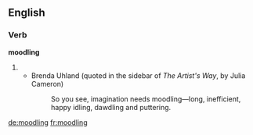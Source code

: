 ==English==

===Verb===
'''moodling'''

# {{present participle of|moodle}}
#* Brenda Uhland (quoted in the sidebar of ''The Artist's Way'', by Julia Cameron)
#*: So you see, imagination needs moodling—long, inefficient, happy idling, dawdling and puttering.

[[de:moodling]]
[[fr:moodling]]